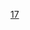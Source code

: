 {{Routemap
|title=<noinclude>成都地铁17号线</noinclude>
|title-bg=#{{成都地铁颜色|17}}
|title-color=white
|inline=<includeonly>1</includeonly>
|text-width=,85,160
|map=
-startCollapsible-collapsed-replace
\\utCONTg\\\~~ ~~ ~~ ~~以上为{{成都地铁路线链接|19}}
\\leer\\\
uhENDEa\
uYRDeq\uhSTRaq\uhABZg+r\\\~~ ~~ ~~ ~~[[永义车辆段]]
uhBHF\~~ ~~[[金星站 (成都市)|金星]]
uhBHF\~~ ~~[[黄石站 (成都市)|黄石]]
uhtSTRa\
utBHF\~~ ~~[[市五医院站|市五医院]]
utCONTgq\utTINTt\utCONTfq\~~ ~~[[凤溪河站|凤溪河]] {{成都地铁路线数字链接|4}}~~ ~~{{rmr|Licon=L|万盛}} {{成都地铁路线数字链接|4}} {{rmr|Ricon=R|西河}}
utBHF\~~ ~~[[温泉大道站|温泉大道]]
utBHF\~~ ~~[[明光站 (成都市)|明光]]
hCONTgq\umtKRZh\hCONTfq\~~ ~~ ~~ ~~下穿[[成蒲铁路]]
-endCollapsible
uYRDeq\utSTRaq\utABZg+r\\\~~ ~~ ~~ ~~[[五桐庙停车场]]
utBHF\~~ ~~[[九江北站 (成都市)|九江北]] {{成都地铁路线数字链接|19}}
WASSERq\utKRZW\WASSERq\~~ ~~ ~~ ~~[[锦江 (岷江支流)|江安河]]
utBHF\~~ ~~[[白佛桥站|白佛桥]]
utCONTgq\utTINTt\utCONTfq\~~ ~~[[机投桥站|机投桥]] {{成都地铁路线数字链接|9}}~~ ~~{{rmr|Licon=L|金融城东}} {{成都地铁路线数字链接|9}} {{rmr|Ricon=R|黄田坝}}
utENDExe\
CONTgq\uxmtKRZ\CONTfq\~~ ~~ ~~ ~~下穿[[成都铁路西环线]]
uextBHF\~~ ~~[[阳公桥站|阳公桥]]
utCONTgq\uextTINTt\utCONTfq\~~ ~~[[龙爪堰站|龙爪堰]] {{成都地铁路线数字链接|7}}~~ ~~{{rmr|Licon=L|外环}} {{成都地铁路线数字链接|7}} {{rmr|Ricon=R|内环}}
uextBHF\~~ ~~[[清水河大桥站|清水河大桥]]
uextBHF\~~ ~~[[浣花里站|浣花里]]
utCONTgq\uextTINTt\utCONTfq\~~ ~~[[省骨科医院 (成都市)站|省骨科医院]] {{成都地铁路线数字链接|5}}~~ ~~{{rmr|Licon=L|回龙}} {{成都地铁路线数字链接|5}} {{rmr|Ricon=R|华桂路}}
WASSERq\uextKRZW\WASSERq\~~ ~~ ~~ ~~[[锦江 (岷江支流)|锦江]]
uextCONTgq\uextTINTxt\uextCONTfq\~~ ~~[[小南街站|小南街]] {{成都地铁路线数字链接|13}}~~ ~~{{dim|{{rmr|Licon=L|龙安}}}} {{成都地铁路线数字链接|13}} {{dim|{{rmr|Ricon=R|瓦窑滩}}}}
uextCONTgq\uextSTR+r!~HUBc2\uextBHF!~HUB3\\\~~ ~~[[人民公园 (成都市)站|人民公园]] {{成都地铁路线数字链接|2}} {{成都地铁路线数字链接|10}}~~ ~~{{dim|{{rmr|Licon=L|新平}}}} {{成都地铁路线数字链接|10}}
utCONTgq\uxtTINTt!~HUB1\uxtKRZtu!~HUBc4\utCONTfq\\~~ ~~ ~~ ~~{{rmr|Licon=L|龙泉驿}} {{成都地铁路线数字链接|2}} {{rmr|Ricon=R|犀浦}}
uextCONTgq\uextSTRr\uextSTR\\\~~ ~~ ~~ ~~{{dim|{{rmr|Licon=L|骡马市}}}} {{成都地铁路线数字链接|10}}
utCONTgq\uxtKRZtu\utCONTfq\~~ ~~ ~~ ~~{{rmr|Licon=L|西河}} {{成都地铁路线数字链接|4}} {{rmr|Ricon=R|万盛}}
uextBHF\~~ ~~[[西大街 (成都市)站|西大街]]
WASSERq\uextKRZW\WASSERq\~~ ~~ ~~ ~~[[锦江 (岷江支流)|府河]]
uextCONTgq\uextKRZto\uextCONTfq\~~ ~~ ~~ ~~{{dim|{{rmr|Licon=L|官堰}}}} {{成都地铁路线数字链接|18}} {{dim|{{rmr|Ricon=R|火车北站}}}}
utCONTgq\uxtKRZtu\utCONTfq\~~ ~~ ~~ ~~{{rmr|Licon=L|科学城/五根松}} {{成都地铁路线数字链接|1}} {{rmr|Ricon=R|韦家碾}}
uextBHF\~~ ~~[[城隍庙 (成都市)站|城隍庙]]
utCONTgq\uextTINTt\utCONTfq\~~ ~~[[红星桥站|红星桥]] {{成都地铁路线数字链接|3}}~~ ~~{{rmr|Licon=L|双流西站}} {{成都地铁路线数字链接|3}} {{rmr|Ricon=R|成都医学院}}
utCONTgq\uextTINTt\utCONTfq\~~ ~~[[建设北路站|建设北路]] {{成都地铁路线数字链接|6}}~~ ~~{{rmr|Licon=L|兰家沟}} {{成都地铁路线数字链接|6}} {{rmr|Ricon=R|望丛祠}}
WASSERq\uextKRZW\WASSERq\~~ ~~ ~~ ~~[[锦江 (岷江支流)|沙河]]
uextBHF\~~ ~~[[踏水桥站|踏水桥]]
utCONTgq\uextTINTt\utCONTfq\~~ ~~[[二仙桥站|二仙桥]] {{成都地铁路线数字链接|7}}~~ ~~{{rmr|Licon=L|内环}} {{成都地铁路线数字链接|7}} {{rmr|Ricon=R|外环}}
uextBHF\~~ ~~[[机车厂站|机车厂]]
BLc2\KBL3!~uextBHF\hCONTg\WASSER~~ ~~[[人民塘站|人民塘]]~~(出站换乘{{成都地铁路线数字链接|8}})
uextCONTgq\KBL1!~uextBHFq\BLc4!~uextKRZto\emhKRZt\uexWKRZt\uextCONTfq~~ ~~ ~~[[圣灯公园站|圣灯公园]]~~{{dim|{{rmr|Licon=L|龙港}}}} {{成都地铁路线数字链接|8}} {{dim|{{rmr|Ricon=R|桂龙路}}}}
WASSERq\uextKRZW\hKRZW\WASSERr~~ ~~ ~~ ~~[[锦江 (岷江支流)|东风渠]]
hCONTgq\uxmtKRZh\hSTRr\~~ ~~ ~~ ~~下穿[[西成客运专线]]
uextBHF\~~ ~~[[航天路站|航天路]]
uextBHF\~~ ~~[[威灵站|威灵]]
hCONTgq\uxmtKRZh\hCONTfq\~~ ~~ ~~ ~~下穿[[成花铁路|成花线]]
uextBHF\~~ ~~[[高洪站|高洪]]
uextENDEe\
|bottom={{navbar|成都地鐵17號線RDT}}
}}<noinclude>
{{Rdt intro|[[成都地铁17号线]]}}
[[Category:成都地鐵RDT|17]]
</noinclude>